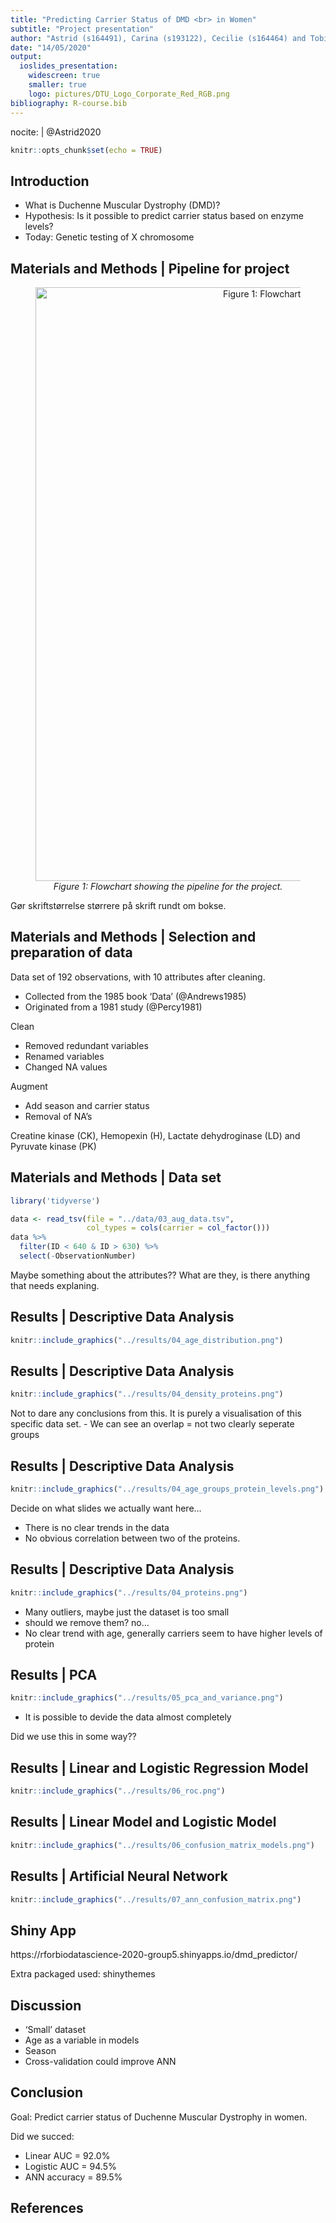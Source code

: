```yaml
---
title: "Predicting Carrier Status of DMD <br> in Women"
subtitle: "Project presentation"
author: "Astrid (s164491), Carina (s193122), Cecilie (s164464) and Tobias (s193123)"
date: "14/05/2020"
output:
  ioslides_presentation:
    widescreen: true
    smaller: true
    logo: pictures/DTU_Logo_Corporate_Red_RGB.png
bibliography: R-course.bib
---
```

nocite: | 
  @Astrid2020
```r
knitr::opts_chunk$set(echo = TRUE)

```

## Introduction {.flexbox .vcenter}

* What is Duchenne Muscular Dystrophy (DMD)?
* Hypothesis: Is it possible to predict carrier status based on enzyme levels?
* Today: Genetic testing of X chromosome 



## Materials and Methods | Pipeline for project

<center>

![*Figure 1: Flowchart showing the pipeline for the project.*](pictures/pipeline.png){width=950px}

</center>

<div class="notes">
Gør skriftstørrelse størrere på skrift rundt om bokse.
</div>

## Materials and Methods | Selection and preparation of data
Data set of 192 observations, with 10 attributes after cleaning.

- Collected from the 1985 book 'Data' (@Andrews1985)
- Originated from a 1981 study (@Percy1981)

Clean

* Removed redundant variables
* Renamed variables
* Changed NA values

Augment

* Add season and carrier status
* Removal of NA's

<div class="notes">
Creatine kinase (CK), Hemopexin (H), Lactate dehydroginase (LD) and Pyruvate kinase (PK)
</div>


##  Materials and Methods | Data set 

```r
library('tidyverse')
```
```r
data <- read_tsv(file = "../data/03_aug_data.tsv", 
                 col_types = cols(carrier = col_factor()))
data %>%
  filter(ID < 640 & ID > 630) %>% 
  select(-ObservationNumber)
```

<div class="notes">
Maybe something about the attributes?? 
What are they, is there anything that needs explaning.
</div>



## Results | Descriptive Data Analysis {.flexbox .vcenter}

```r
knitr::include_graphics("../results/04_age_distribution.png")
```

## Results | Descriptive Data Analysis {.flexbox .vcenter}
```r
knitr::include_graphics("../results/04_density_proteins.png")
```

<div class="notes">
Not to dare any conclusions from this. It is purely a visualisation of this specific
data set. 
 - We can see an overlap = not two clearly seperate groups
</div>

## Results | Descriptive Data Analysis {.flexbox .vcenter}

```r
knitr::include_graphics("../results/04_age_groups_protein_levels.png")
```

<div class="notes">
Decide on what slides we actually want here...

- There is no clear trends in the data
- No obvious correlation between two of the proteins. 

</div>
## Results | Descriptive Data Analysis {.flexbox .vcenter}

```r
knitr::include_graphics("../results/04_proteins.png")
```

<div class = "notes">
- Many outliers, maybe just the dataset is too small
- should we remove them? no...
- No clear trend with age, generally carriers seem to have higher levels of protein
</div>


## Results | PCA {.columns-2 .smaller .flexbox .vcenter}

```r
knitr::include_graphics("../results/05_pca_and_variance.png")
```

<div class="notes">
- It is possible to devide the data almost completely

Did we use this in some way?? 
</div>


## Results | Linear and Logistic Regression Model {.flexbox .vcenter}
```r
knitr::include_graphics("../results/06_roc.png")

```

## Results | Linear Model and Logistic Model {.flexbox .vcenter}

```r
knitr::include_graphics("../results/06_confusion_matrix_models.png")

```

## Results | Artificial Neural Network {.flexbox .vcenter}

```r
knitr::include_graphics("../results/07_ann_confusion_matrix.png")

```


## Shiny App

https://rforbiodatascience-2020-group5.shinyapps.io/dmd_predictor/ 

Extra packaged used: shinythemes

## Discussion

- 'Small' dataset 
-  Age as a variable in models
-  Season 
- Cross-validation could improve ANN

## Conclusion
Goal: 
Predict carrier status of Duchenne Muscular Dystrophy in women.

Did we succed: 

  * Linear AUC = 92.0%
  * Logistic AUC = 94.5%
  * ANN accuracy = 89.5%

## References
